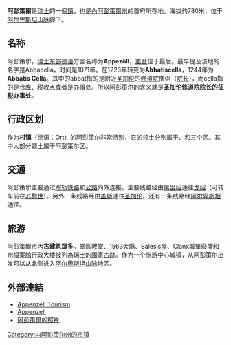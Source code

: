 {{noteTA
|T=zh-hans:阿彭策尔;zh-hk:阿彭策爾;zh-tw:亞本塞;
|1=zh-hans:阿彭策尔;zh-hk:阿彭策爾;zh-tw:亞本塞;
}}
{{瑞士城市|
城市名稱=亞本塞<br />Appenzell|
地圖檔名=Karte Schweiz.png|
標誌檔名=Appenzell-Wappen.png|
州=内阿彭策尔州|
區={{link-en|阿彭策尔区|Appenzell District}}|
郵遞區號=9050|
北緯=47°20'|
東經=9°25'|
海拔=778|
面積=16.9|
人口=6,000|
統計時間 = 2018年|
網址 = www.appenzell.org|}}

'''阿彭策爾'''是[[瑞士|瑞士]]的一個[[瑞士的市鎮|鎮]]，也是[[內阿彭策爾州|內阿彭策爾州]]的首府所在地。海拔约780米，位于[[阿爾卑斯坦山脈|阿尔卑斯坦山脉]]脚下。

== 名称 ==

阿彭策尔，[[瑞士德语|瑞士东部德语]]方言名称为'''Appezöll'''，[[重音|重音]]位于最后。最早提及该地的名字是Abbacella，时间是1071年。在1223年转变为'''Abbatiscella'''，1244年为'''Abbatis Cella'''。其中的abbat指的是附近[[圣加伦|圣加伦]]的[[圣加仑修道院|修道院]]僧侣（[[修道院长|院长]]），而cella指的是[[仓库|仓库]]、[[税|税收]]点或者是[[辦事處|办事处]]。所以阿彭策尔的含义就是'''圣加伦修道院院长的[[征税|征税]]办事处'''。

== 行政区划 ==

作为'''村镇'''（德语：Ort）的阿彭策尔非常特别，它的领土分别属于{{link-en|阿彭策尔区|Appenzell District}}、{{link-en|施温德区|Schwende District}}和{{link-en|吕特区|Rüte}}三个[[区_(瑞士)|区]]。其中大部分领土属于阿彭策尔区。

== 交通 ==

阿彭策尔主要通过[[窄軌|窄轨铁路]]和[[公路|公路]]向外连接。主要线路经由[[黑里紹|黑里绍]]通往[[戈紹_(聖加侖州)|戈绍]]（可转车前往[[苏黎世|苏黎世]]）。另外一条线路经由[[盖斯|盖斯]]通往[[圣加伦|圣加伦]]。还有一条线路经[[阿爾卑斯坦山脈|阿尔卑斯坦]]通往{{link-en|瓦瑟劳恩|Wasserauen}}。

== 旅游 ==

阿彭策爾市內'''古建筑眾多'''。堂區教堂、1563大廳、Salesis屋、Clanx城堡廢墟和州檔案館行政大樓被列為瑞士的國家古跡。作为一个[[旅游|旅游]]中心城镇，从阿彭策尔出发可以从北侧进入[[阿爾卑斯坦山脈|阿尔卑斯坦山脉]]地区。

== 外部連結 ==
* [http://www.appenzell.ch/en/ Appenzell Tourism] {{Wayback|url=http://www.appenzell.ch/en/ |date=20130516112026 }}
* [http://www.appenzell.org Appenzell] {{Wayback|url=http://www.appenzell.org/ |date=20200925235709 }} {{de icon}}
* [https://web.archive.org/web/20081203192134/http://www.swissorama.org/fotos-photos/thumbnails-43.html 阿彭策爾的照片]

{{Authority control}}
{{瑞士地理小作品}}

[[Category:内阿彭策尔州的市镇|Category:内阿彭策尔州的市镇]]
